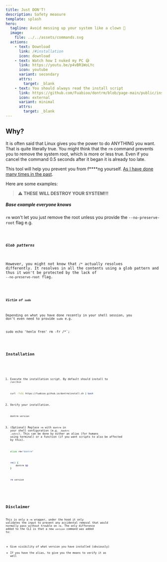```yaml
---
title: Just DON'T!
description: Safety measure
template: splash
hero:
  tagline: Avoid messing up your system like a clown 🤡
  image:
    file: ../../assets/commands.svg
  actions:
    - text: Download
      link: /#installation
      icon: download
    - text: Watch how I nuked my PC 😅
      link: https://youtu.be/p4vBR1WoLYc
      icon: youtube
      variant: secondary
      attrs:
        target: _blank
    - text: You should always read the install script
      link: https://github.com/Fuabioo/dontrm/blob/page-main/public/install.sh
      icon: external
      variant: minimal
      attrs:
        target: _blank
---
```



## Why?

It is often said that Linux gives you the power to do ANYTHING you want.
That is quite literally true. You might think that the `rm` command prevents you to remove
the system root, which is more or less true.
Even if you cancel the command 0.5 seconds after it began it is already too late.

This tool will help you prevent you from f****ng yourself.
[As I have done many times in the past](https://github.com/Fuabioo/dontrm/blob/main/main.go#L147).

Here are some examples:

> ⚠️ **THESE WILL DESTROY YOUR SYSTEM!!!**

##### Base example everyone knows

`rm` won't let you just remove the root unless you provide the `--no-preserve-root` flag e.g.


<Code code={exampleCode1} lang="sh" title={fileName1} mark={highlights} />

##### Glob patterns

However, you might not know that `/*` actually resolves differently.
It resolves in all the contents using a glob pattern and thus it won't be
protected by the lack of `--no-preserve-root` flag.


<Code code={exampleCode2} lang="sh" title={fileName2} mark={highlights} />

##### Victim of `sudo`

Depending on what you have done recently in your shell session, you don't
even need to provide `sudo` e.g.

sudo echo 'henlo fren'
rm -fr /*`;

<Code code={exampleCode3} lang="sh" title={fileName3} mark={highlights} />

## Installation

<Steps>

1. Execute the installation script. By default should install to `/usr/bin`

   ```sh
   curl -fsSL https://fuabioo.github.io/dontrm/install.sh | bash
   ```

2. Verify your installation.

   ```sh
   dontrm version
   ```

3. (Optional) Replace `rm` with `dontrm` in your shell configuration (e.g. `.bashrc` `.zshrc`).
  This can be done by either an alias (for humans using terminal)
  or a function (if you want scripts to also be affected by this).

   ```sh
   alias rm="dontrm"
   ```

   ```sh
   rm() {
       dontrm $@
   }
   ```

   ```sh
   rm version
   ```

</Steps>

## Disclaimer

This is only a `rm` wrapper, under the hood it only validates the input to prevent any
accidental removal that would normally pass without trouble on `rm`.
The only difference added to the CLI is that a new `version` command was added to:

- Give visibility of what version you have installed (obviously)
- If you have the alias, to give you the means to verify it as well
